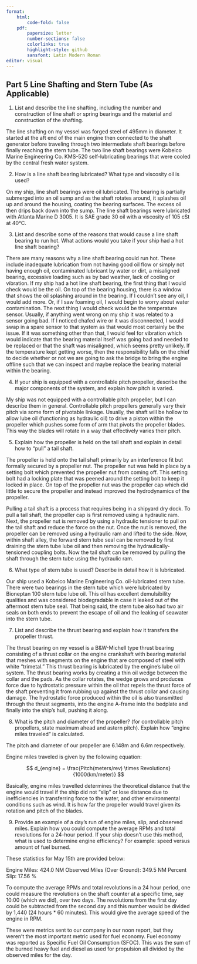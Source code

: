 ```yaml
---
format:
    html: 
        code-fold: false
    pdf:
        papersize: letter
        number-sections: false
        colorlinks: true
        highlight-style: github
        sansfont: Latin Modern Roman
editor: visual
---
```


## Part 5 Line Shafting and Stern Tube (As Applicable)

1.  List and describe the line shafting, including the number and construction of line shaft or spring bearings and the material and construction of the shafting.

The line shafting on my vessel was forged steel of 495mm in diameter. It started at the aft end of the main engine then connected to the shaft generator before traveling through two intermediate shaft bearings before finally reaching the stern tube. The two line shaft bearings were Kobelco Marine Engineering Co. KMS-520 self-lubricating bearings that were cooled by the central fresh water system.

2.  How is a line shaft bearing lubricated? What type and viscosity oil is used?

On my ship, line shaft bearings were oil lubricated. The bearing is partially submerged into an oil sump and as the shaft rotates around, it splashes oil up and around the housing, coating the bearing surfaces. The excess oil then drips back down into the sump. The line shaft bearings were lubricated with Atlanta Marine D 3005. It is SAE grade 30 oil with a viscosity of 105 cSt at 40°C.

3.  List and describe some of the reasons that would cause a line shaft bearing to run hot. What actions would you take if your ship had a hot line shaft bearing?

There are many reasons why a line shaft bearing could run hot. These include inadequate lubrication from not having good oil flow or simply not having enough oil, contaminated lubricant by water or dirt, a misaligned bearing, excessive loading such as by bad weather, lack of cooling or vibration. If my ship had a hot line shaft bearing, the first thing that I would check would be the oil. On top of the bearing housing, there is a window that shows the oil splashing around in the bearing. If I couldn't see any oil, I would add more. Or, if I saw foaming oil, I would begin to worry about water contamination. The next thing I would check would be the temperature sensor. Usually, if anything went wrong on my ship it was related to a sensor going bad. If I noticed chafed wire or it was disconnected, I would swap in a spare sensor to that system as that would most certainly be the issue. If it was something other than that, I would feel for vibration which would indicate that the bearing material itself was going bad and needed to be replaced or that the shaft was misaligned, which seems pretty unlikely. If the temperature kept getting worse, then the responsibility falls on the chief to decide whether or not we are going to ask the bridge to bring the engine offline such that we can inspect and maybe replace the bearing material within the bearing.

4.  If your ship is equipped with a controllable pitch propeller, describe the major components of the system, and explain how pitch is varied.

My ship was not equipped with a controllable pitch propeller, but I can describe them in general. Controllable pitch propellers generally vary their pitch via some form of pivotable linkage. Usually, the shaft will be hollow to allow lube oil (functioning as hydraulic oil) to drive a piston within the propeller which pushes some form of arm that pivots the propeller blades. This way the blades will rotate in a way that effectively varies their pitch.

5.  Explain how the propeller is held on the tail shaft and explain in detail how to "pull" a tail shaft.

The propeller is held onto the tail shaft primarily by an interference fit but formally secured by a propeller nut. The propeller nut was held in place by a setting bolt which prevented the propeller nut from coming off. This setting bolt had a locking plate that was peened around the setting bolt to keep it locked in place. On top of the propeller nut was the propeller cap which did little to secure the propeller and instead improved the hydrodynamics of the propeller.

Pulling a tail shaft is a process that requires being in a shipyard dry dock. To pull a tail shaft, the propeller cap is first removed using a hydraulic ram. Next, the propeller nut is removed by using a hydraulic tensioner to pull on the tail shaft and reduce the force on the nut. Once the nut is removed, the propeller can be removed using a hydraulic ram and lifted to the side. Now, within shaft alley, the forward stern tube seal can be removed by first draining the stern tube lube oil and then removing the hydraulically-tensioned coupling bolts. Now the tail shaft can be removed by pulling the shaft through the stern tube using the hydraulic ram.

6.  What type of stern tube is used? Describe in detail how it is lubricated.

Our ship used a Kobelco Marine Engineering Co. oil-lubricated stern tube. There were two bearings in the stern tube which were lubricated by Bioneptan 100 stern tube lube oil. This oil has excellent demulsibility qualities and was considered biodegradable in case it leaked out of the aftermost stern tube seal. That being said, the stern tube also had two air seals on both ends to prevent the escape of oil and the leaking of seawater into the stern tube.

7.  List and describe the thrust bearing and explain how it transfers the propeller thrust.

The thrust bearing on my vessel is a B&W-Michell type thrust bearing consisting of a thrust collar on the engine crankshaft with bearing material that meshes with segments on the engine that are composed of steel with white "trimetal." This thrust bearing is lubricated by the engine's lube oil system. The thrust bearing works by creating a thin oil wedge between the collar and the pads. As the collar rotates, the wedge grows and produces force due to hydrostatic pressure within the oil that repels the thrust force of the shaft preventing it from rubbing up against the thrust collar and causing damage. The hydrostatic force produced within the oil is also transmitted through the thrust segments, into the engine A-frame into the bedplate and finally into the ship's hull, pushing it along.

8.  What is the pitch and diameter of the propeller? (for controllable pitch propellers, state maximum ahead and astern pitch). Explain how "engine miles traveled" is calculated.

The pitch and diameter of our propeller are 6.148m and 6.6m respectively.

Engine miles traveled is given by the following equation:

$$
d_{engine} = \frac{Pitch(meters/rev) \times Revolutions}{1000(km/meter)}
$$

Basically, engine miles travelled determines the theoretical distance that the engine would travel if the ship did not "slip" or lose distance due to inefficiencies in transferring force to the water, and other environmental conditions such as wind. It is how far the propeller would travel given its rotation and pitch of the blades.

9.  Provide an example of a day's run of engine miles, slip, and observed miles. Explain how you could compute the average RPMs and total revolutions for a 24-hour period. If your ship doesn’t use this method, what is used to determine engine efficiency? For example: speed versus amount of fuel burned.

These statistics for May 15th are provided below:

Engine Miles: 424.0	NM
Observed Miles (Over Ground): 349.5 NM
Percent Slip: 17.56 %

To compute the average RPMs and total revolutions in a 24 hour period, one could measure the revolutions on the shaft counter at a specific time, say 10:00 (which we did), over two days. The revolutions from the first day could be subtracted from the second day and this number would be divided by 1,440 (24 hours * 60 minutes). This would give the average speed of the engine in RPM. 

These were metrics sent to our company in our noon report, but they weren't the most important metric used for fuel economy. Fuel economy was reported as Specific Fuel Oil Consumption (SFOC). This was the sum of the burned heavy fuel and diesel as used for propulsion all divided by the observed miles for the day.
	


